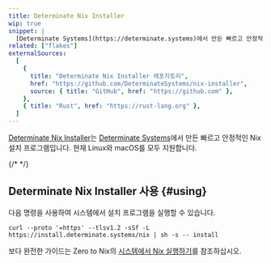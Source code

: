 ```yaml
---
title: Determinate Nix Installer
wip: true
snippet: |
  [Determinate Systems](https://determinate.systems)에서 만든 빠르고 안정적인 [Nix](/concepts/nix) 설치 프로그램입니다.
related: ["flakes"]
externalSources:
  [
    {
      title: "Determinate Nix Installer 레포지토리",
      href: "https://github.com/DeterminateSystems/nix-installer",
      source: { title: "GitHub", href: "https://github.com" },
    },
    { title: "Rust", href: "https://rust-lang.org" },
  ]
---
```


[Determinate Nix Installer][install]는 [Determinate Systems][ds]에서 만든 빠르고 안정적인 Nix 설치 프로그램입니다.
현재 Linux와 macOS를 모두 지원합니다.

{/* <Brief id="nix-installer-differences" /> */}

## Determinate Nix Installer 사용 {#using}

다음 명령을 사용하여 시스템에서 설치 프로그램을 실행할 수 있습니다.

```shell title="Nix를 설치하는 하나의 명령"
curl --proto '=https' --tlsv1.2 -sSf -L https://install.determinate.systems/nix | sh -s -- install
```

보다 완전한 가이드는 Zero to Nix의 [시스템에서 Nix 실행하기][start]를 참조하십시오.

[ds]: https://determinate.systems
[install]: https://github.com/DeterminateSystems/nix-installer
[start]: /start/install

